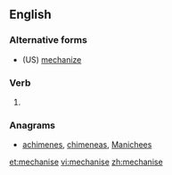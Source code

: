 ==English==

===Alternative forms===
* (US) [[mechanize]]

===Verb===
{{en-verb|mechanises|mechanising|mechanised|mechanised}}

# {{context|British}} {{alternative spelling of|mechanize}}

===Anagrams===
* [[achimenes#English|achimenes]], [[chimeneas#English|chimeneas]], [[Manichees#English|Manichees]]

[[et:mechanise]]
[[vi:mechanise]]
[[zh:mechanise]]